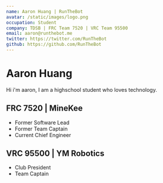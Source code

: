 ```yaml
---
name: Aaron Huang | RunTheBot
avatar: /static/images/logo.png
occupation: Student
company: TDSB | FRC Team 7520 | VRC Team 95500
email: aaron@runthebot.me
twitter: https://twitter.com/RunTheBot
github: https://github.com/RunTheBot
---
```


# Aaron Huang

Hi i'm aaron, I am a highschool student who loves technology.

## FRC 7520 | MineKee
- Former Software Lead
- Former Team Captain
- Current Chief Engineer

## VRC 95500 | YM Robotics
- Club President
- Team Captain


